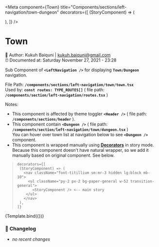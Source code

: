 
<Meta
  component={Town}
  title="Components/sections/left-navigation/town-dungeon"
  decorators={[
    (StoryComponent) => (
      <nav className="font-titillium sm:mr-3 hidden lg:block mb-10">
        <ul className="py-2 px-2 bg-paper-general w-52 transition-general">
          <StoryComponent />
        </ul>
      </nav>
    ),
  ]}
/>


# Town

📓 Author: Kukuh Baiquni | <kukuh.baiquni@gmail.com> <br/>
⏰ Documented at: Saturday November 27, 2021 - 23:28

Sub Component of **`<LeftNavigation />`** for displaying **`Town/Dungeon`** navigation.

File Path: **`/components/sections/left-navigation/town/town.tsx`** <br/>
Used by: **`const routes: TYPE_ROUTES[]`** ( file path: **`/components/section/left-navigation/routes.tsx`** )

Notes:

- This component is affected by theme toggler **`<Header />`** ( file path: **`/components/sections/header`** ).
- This component contain **`<Dungeon />`** ( file path: **`/components/section/left-navigation/town/dungeon.tsx`** )<br/>
  You can hover over town list at navigation below to see **`<Dungeon />`** component.
- This component is wrapped manually using **[Decorators](https://storybook.js.org/docs/react/writing-stories/decorators)** in story mode.<br/>
  Because this component doesn't have natural wrapper, so we add it manually based on original component. See below.

> ```tsx
> decorators={[
>  (StoryComponent) => (
>    <nav className="font-titillium sm:mr-3 hidden lg:block mb-10">
>      <ul className="py-2 px-2 bg-paper-general w-52 transition-general">
>        <StoryComponent /> <-- main story
>     </ul>
>    </nav>
>  ),
> ]}
> ```

<Canvas>
  <Story name="town-dungeon">{Template.bind({})}</Story>
</Canvas>

### 📝 **Changelog**

- _no recent changes_

